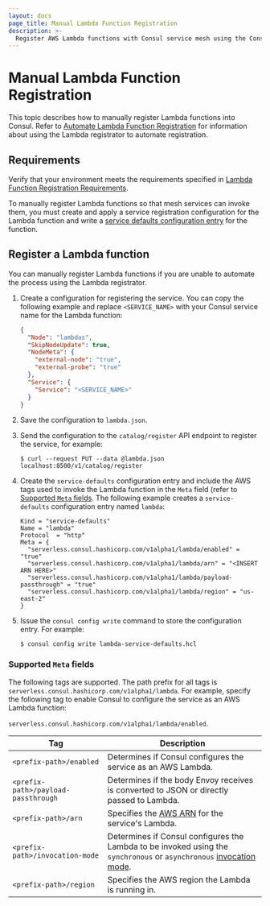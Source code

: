 ```yaml
---
layout: docs
page_title: Manual Lambda Function Registration
description: >-
  Register AWS Lambda functions with Consul service mesh using the Consul Lambda registrator. The Consul Lambda registrator automates Lambda function registration.
---
```


# Manual Lambda Function Registration

This topic describes how to manually register Lambda functions into Consul. Refer to [Automate Lambda Function Registration](/docs/lambda/registration/automate) for information about using the Lambda registrator to automate registration. 

## Requirements

Verify that your environment meets the requirements specified in [Lambda Function Registration Requirements](/docs/lambda/registration/index).

To manually register Lambda functions so that mesh services can invoke them, you must create and apply a service registration configuration for the Lambda function and write a [service defaults configuration entry](/docs/connect/config-entries/service-defaults) for the function. 

## Register a Lambda function

You can manually register Lambda functions if you are unable to automate the process using the Lambda registrator.

1. Create a configuration for registering the service. You can copy the following example and replace `<SERVICE_NAME>` with your Consul service name for the Lambda function:

   <CodeBlockConfig filename="lambda.json">

   ```json
   {
     "Node": "lambdas",
     "SkipNodeUpdate": true,
     "NodeMeta": {
       "external-node": "true",
       "external-probe": "true"
     },
     "Service": {
       "Service": "<SERVICE_NAME>"
     }
   }
   ```

    </CodeBlockConfig>

1. Save the configuration to `lambda.json`.

1. Send the configuration to the `catalog/register` API endpoint to register the service, for example:
   ```shell-session
   $ curl --request PUT --data @lambda.json localhost:8500/v1/catalog/register
   ```

1. Create the `service-defaults` configuration entry and include the AWS tags used to invoke the Lambda function in the `Meta` field (refer to [Supported `Meta` fields](#supported-meta-fields). The following example creates a `service-defaults` configuration entry named `lambda`:

   <CodeBlockConfig filename="lambda-service-defaults.hcl">

   ```hcl
   Kind = "service-defaults"
   Name = "lambda"
   Protocol  = "http"
   Meta = {
     "serverless.consul.hashicorp.com/v1alpha1/lambda/enabled" = "true"
     "serverless.consul.hashicorp.com/v1alpha1/lambda/arn" = "<INSERT ARN HERE>"
     "serverless.consul.hashicorp.com/v1alpha1/lambda/payload-passthrough" = "true"
     "serverless.consul.hashicorp.com/v1alpha1/lambda/region" = "us-east-2"
   }
   ```

   </CodeBlockConfig>

1. Issue the `consul config write` command to store the configuration entry. For example:
   ```shell-session
   $ consul config write lambda-service-defaults.hcl
   ```

### Supported `Meta` fields

The following tags are supported. The path prefix for all tags is `serverless.consul.hashicorp.com/v1alpha1/lambda`. For example, specify the following tag to enable Consul to configure the service as an AWS Lambda function: 

`serverless.consul.hashicorp.com/v1alpha1/lambda/enabled`.

| Tag | Description |
| --- | --- |
| `<prefix-path>/enabled` | Determines if Consul configures the service as an AWS Lambda. |
| `<prefix-path>/payload-passthrough` | Determines if the body Envoy receives is converted to JSON or directly passed to Lambda. |
| `<prefix-path>/arn` | Specifies the [AWS ARN](https://docs.aws.amazon.com/general/latest/gr/aws-arns-and-namespaces.html) for the service's Lambda. |
| `<prefix-path>/invocation-mode` | Determines if Consul configures the Lambda to be invoked using the `synchronous` or `asynchronous` [invocation mode](https://docs.aws.amazon.com/lambda/latest/operatorguide/invocation-modes.html). |
| `<prefix-path>/region` | Specifies the AWS region the Lambda is running in. |
